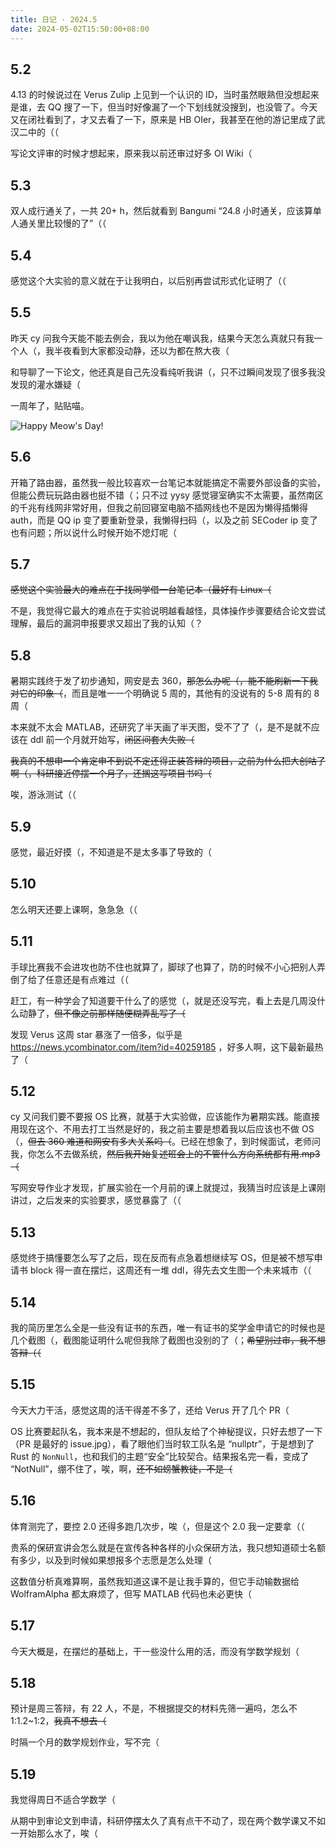 ```yaml
---
title: 日记 · 2024.5
date: 2024-05-02T15:50:00+08:00
---
```


## 5.2

4.13 的时候说过在 Verus Zulip 上见到一个认识的 ID，当时虽然眼熟但没想起来是谁，去 QQ 搜了一下，但当时好像漏了一个下划线就没搜到，也没管了。今天又在闭社看到了，才又去看了一下，原来是 HB OIer，我甚至在他的游记里成了武汉二中的（（

写论文评审的时候才想起来，原来我以前还审过好多 OI Wiki（

## 5.3

双人成行通关了，一共 20+ h，然后就看到 Bangumi “24.8 小时通关，应该算单人通关里比较慢的了”（（

## 5.4

感觉这个大实验的意义就在于让我明白，以后别再尝试形式化证明了（（

## 5.5

昨天 cy 问我今天能不能去例会，我以为他在嘲讽我，结果今天怎么真就只有我一个人（，我半夜看到大家都没动静，还以为都在熬大夜（

和导聊了一下论文，他还真是自己先没看纯听我讲（，只不过瞬间发现了很多我没发现的灌水嫌疑（

一周年了，贴贴喵。

![Happy Meow's Day!](meow.jpg)

## 5.6

开箱了路由器，虽然我一般比较喜欢一台笔记本就能搞定不需要外部设备的实验，但能公费玩玩路由器也挺不错（；只不过 yysy 感觉寝室确实不太需要，虽然南区的千兆有线网非常好用，但我之前回寝室电脑不插网线也不是因为懒得插懒得 auth，而是 QQ ip 变了要重新登录，我懒得扫码（，以及之前 SECoder ip 变了也有问题；所以说什么时候开始不熄灯呢（

## 5.7

~~感觉这个实验最大的难点在于找同学借一台笔记本（最好有 Linux（~~

不是，我觉得它最大的难点在于实验说明越看越怪，具体操作步骤要结合论文尝试理解，最后的漏洞申报要求又超出了我的认知（？

## 5.8

暑期实践终于发了初步通知，网安是去 360，~~那怎么办呢（，能不能刷新一下我对它的印象（~~，而且是唯一一个明确说 5 周的，其他有的没说有的 5-8 周有的 8 周（

本来就不太会 MATLAB，还研究了半天画了半天图，受不了了（，是不是就不应该在 ddl 前一个月就开始写，~~闭区间套大失败（~~

~~我真的不想申一个肯定申不到说不定还得正装答辩的项目，之前为什么把大创咕了啊（，科研接近停摆一个月了，还搁这写项目书吗（~~

唉，游泳测试（（

## 5.9

感觉，最近好摸（，不知道是不是太多事了导致的（

## 5.10

怎么明天还要上课啊，急急急（（

## 5.11

手球比赛我不会进攻也防不住也就算了，脚球了也算了，防的时候不小心把别人弄倒了给了任意还是有点难过（（

赶工，有一种学会了知道要干什么了的感觉（，就是还没写完，看上去是几周没什么动静了，~~但不像之前那样随便糊弄乱写了（~~

发现 Verus 这周 star 暴涨了一倍多，似乎是 https://news.ycombinator.com/item?id=40259185 ，好多人啊，这下最新最热了（

## 5.12

cy 又问我们要不要报 OS 比赛，就基于大实验做，应该能作为暑期实践。能直接用现在这个、不用去打工当然是好的，我之前主要是想着我以后应该也不做 OS（，~~但去 360 难道和网安有多大关系吗（~~。已经在想象了，到时候面试，老师问我，你怎么不去做系统，~~然后我开始复述班会上的不管什么方向系统都有用.mp3（~~

写网安导作业才发现，扩展实验在一个月前的课上就提过，我猜当时应该是上课刚讲过，之后发来的实验要求，感觉暴露了（（

## 5.13

感觉终于搞懂要怎么写了之后，现在反而有点急着想继续写 OS，但是被不想写申请书 block 得一直在摆烂，这周还有一堆 ddl，得先去文生图一个未来城市（（

## 5.14

我的简历里怎么全是一些没有证书的东西，唯一有证书的奖学金申请它的时候也是几个截图（，截图能证明什么呢但我除了截图也没别的了（；~~希望别过审，我不想答辩（（~~

## 5.15

今天大力干活，感觉这周的活干得差不多了，还给 Verus 开了几个 PR（

OS 比赛要起队名，我本来是不想起的，但队友给了个神秘提议，只好去想了一下（PR 是最好的 issue.jpg），看了眼他们当时软工队名是 “nullptr”，于是想到了 Rust 的 `NonNull`，也和我们的主题“安全”比较契合。结果报名完一看，变成了 “NotNull”，绷不住了，唉，啊，~~还不如螃蟹教徒，不是（~~

## 5.16

体育测完了，要控 2.0 还得多跑几次步，唉（，但是这个 2.0 我一定要拿（（

贵系的保研宣讲会怎么就是在宣传各种各样的小众保研方法，我只想知道硕士名额有多少，以及到时候如果想报多个志愿是怎么处理（

这数值分析真难算啊，虽然我知道这课不是让我手算的，但它手动输数据给 WolframAlpha 都太麻烦了，但写 MATLAB 代码也未必更快（

## 5.17

今天大概是，在摆烂的基础上，干一些没什么用的活，而没有学数学规划（

## 5.18

预计是周三答辩，有 22 人，不是，不根据提交的材料先筛一遍吗，怎么不 1:1.2~1:2，~~我真不想去（~~

时隔一个月的数学规划作业，写不完（

## 5.19

我觉得周日不适合学数学（

从期中到审论文到申请，科研停摆太久了真有点干不动了，现在两个数学课又不如一开始那么水了，唉（
